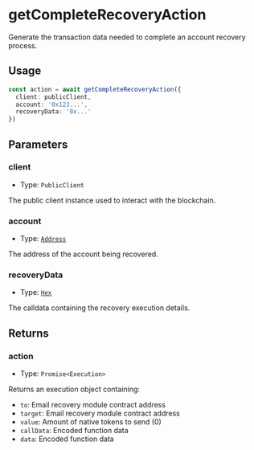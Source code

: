 # getCompleteRecoveryAction

Generate the transaction data needed to complete an account recovery process.

## Usage

```typescript
const action = await getCompleteRecoveryAction({
  client: publicClient,
  account: '0x123...',
  recoveryData: '0x...'
})
```

## Parameters

### client

- Type: `PublicClient`

The public client instance used to interact with the blockchain.

### account

- Type: [`Address`](https://viem.sh/docs/glossary/types#address)

The address of the account being recovered.

### recoveryData

- Type: [`Hex`](https://viem.sh/docs/glossary/types#hex)

The calldata containing the recovery execution details.

## Returns

### action

- Type: `Promise<Execution>`

Returns an execution object containing:
- `to`: Email recovery module contract address
- `target`: Email recovery module contract address
- `value`: Amount of native tokens to send (0)
- `callData`: Encoded function data
- `data`: Encoded function data